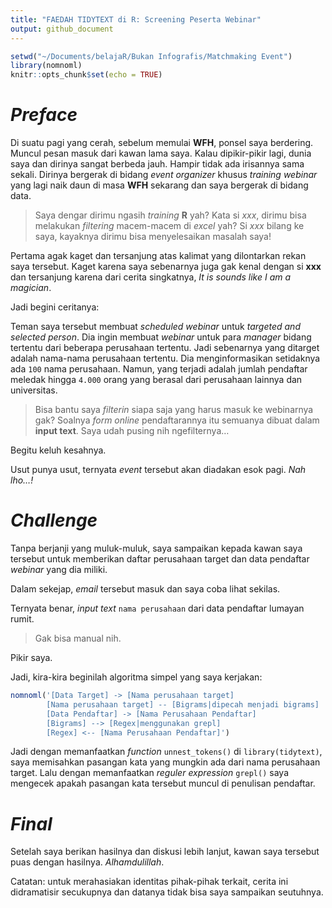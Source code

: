 ```yaml
---
title: "FAEDAH TIDYTEXT di R: Screening Peserta Webinar"
output: github_document
---
```


```r
setwd("~/Documents/belajaR/Bukan Infografis/Matchmaking Event")
library(nomnoml)
knitr::opts_chunk$set(echo = TRUE)
```

# _Preface_

Di suatu pagi yang cerah, sebelum memulai __WFH__, ponsel saya berdering. Muncul pesan masuk dari kawan lama saya. Kalau dipikir-pikir lagi, dunia saya dan dirinya sangat berbeda jauh. Hampir tidak ada irisannya sama sekali. Dirinya bergerak di bidang _event organizer_ khusus _training webinar_ yang lagi naik daun di masa __WFH__ sekarang dan saya bergerak di bidang data.

> Saya dengar dirimu ngasih _training_ __R__ yah? Kata si _xxx_, dirimu bisa melakukan _filtering_ macem-macem di _excel_ yah? Si _xxx_ bilang ke saya, kayaknya dirimu bisa menyelesaikan masalah saya!

Pertama agak kaget dan tersanjung atas kalimat yang dilontarkan rekan saya tersebut. Kaget karena saya sebenarnya juga gak kenal dengan si __xxx__ dan tersanjung karena dari cerita singkatnya, _It is sounds like I am a magician_.

Jadi begini ceritanya:

Teman saya tersebut membuat _scheduled webinar_ untuk _targeted and selected person_. Dia ingin membuat _webinar_ untuk para _manager_ bidang tertentu dari beberapa perusahaan tertentu. Jadi sebenarnya yang ditarget adalah nama-nama perusahaan tertentu. Dia menginformasikan setidaknya ada `100` nama perusahaan. Namun, yang terjadi adalah jumlah pendaftar meledak hingga `4.000` orang yang berasal dari perusahaan lainnya dan universitas.

> Bisa bantu saya _filterin_ siapa saja yang harus masuk ke webinarnya gak? Soalnya _form online_ pendaftarannya itu semuanya dibuat dalam __input text__. Saya udah pusing nih ngefilternya...

Begitu keluh kesahnya.

Usut punya usut, ternyata _event_ tersebut akan diadakan esok pagi. _Nah lho...!_

# _Challenge_

Tanpa berjanji yang muluk-muluk, saya sampaikan kepada kawan saya tersebut untuk memberikan daftar perusahaan target dan data pendaftar _webinar_ yang dia miliki.

Dalam sekejap, _email_ tersebut masuk dan saya coba lihat sekilas.

Ternyata benar, _input text_ `nama perusahaan` dari data pendaftar lumayan rumit.

> Gak bisa manual nih.

Pikir saya.

Jadi, kira-kira beginilah algoritma simpel yang saya kerjakan:

```r
nomnoml('[Data Target] -> [Nama perusahaan target]
        [Nama perusahaan target] -- [Bigrams|dipecah menjadi bigrams]
        [Data Pendaftar] -> [Nama Perusahaan Pendaftar]
        [Bigrams] --> [Regex|menggunakan grepl]
        [Regex] <-- [Nama Perusahaan Pendaftar]')
```

Jadi dengan memanfaatkan _function_ `unnest_tokens()` di `library(tidytext)`, saya memisahkan pasangan kata yang mungkin ada dari nama perusahaan target. Lalu dengan memanfaatkan _reguler expression_ `grepl()` saya mengecek apakah pasangan kata tersebut muncul di penulisan pendaftar.

# _Final_

Setelah saya berikan hasilnya dan diskusi lebih lanjut, kawan saya tersebut puas dengan hasilnya. _Alhamdulillah_.

Catatan: untuk merahasiakan identitas pihak-pihak terkait, cerita ini didramatisir secukupnya dan datanya tidak bisa saya sampaikan seutuhnya.